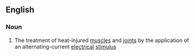 ==English==

===Noun===
{{en-noun|-}}

# {{lb|en|medicine}} The treatment of heat-injured [[muscle]]s and [[joint]]s by the application of an alternating-current [[electrical]] [[stimulus]]